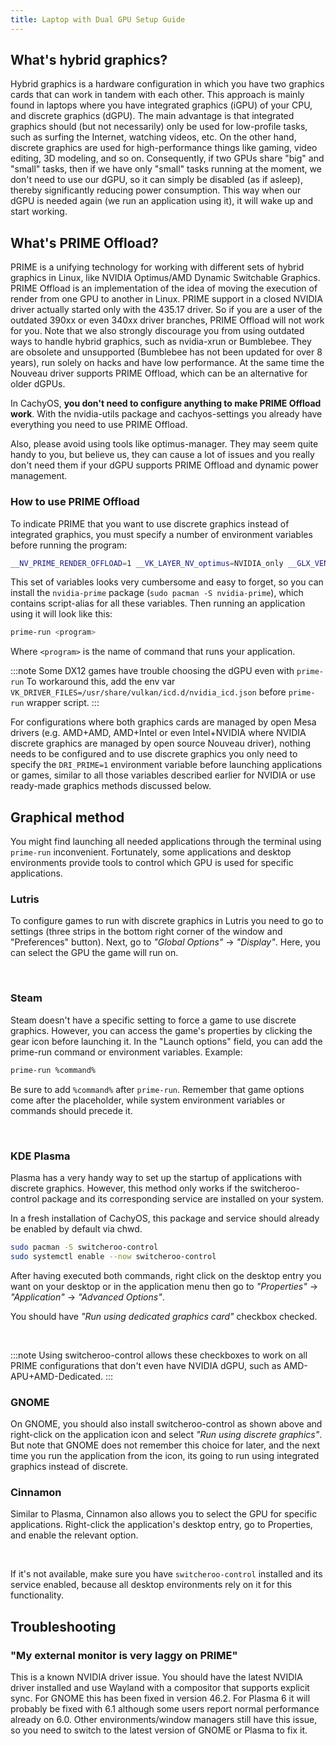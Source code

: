 ```yaml
---
title: Laptop with Dual GPU Setup Guide
---
```



## What's hybrid graphics?

Hybrid graphics is a hardware configuration in which you have two graphics
cards that can work in tandem with each other. This approach is mainly found in
laptops where you have integrated graphics (iGPU) of your CPU, and discrete
graphics (dGPU). The main advantage is that integrated graphics should (but not
necessarily) only be used for low-profile tasks, such as surfing the Internet,
watching videos, etc. On the other hand, discrete graphics are used for high-performance
things like gaming, video editing, 3D modeling, and so on. Consequently, if two
GPUs share "big" and "small" tasks, then if we have only "small" tasks running
at the moment, we don't need to use our dGPU, so it can simply be disabled (as
if asleep), thereby significantly reducing power consumption. This way when our
dGPU is needed again (we run an application using it), it will wake up and
start working.

## What's PRIME Offload?

PRIME is a unifying technology for working with different sets of hybrid
graphics in Linux, like NVIDIA Optimus/AMD Dynamic Switchable Graphics. PRIME
Offload is an implementation of the idea of moving the execution of render from
one GPU to another in Linux. PRIME support in a closed NVIDIA driver actually
started only with the 435.17 driver. So if you are a user of the outdated 390xx
or even 340xx driver branches, PRIME Offload will not work for you. Note that we also
strongly discourage you from using outdated ways to handle hybrid graphics,
such as nvidia-xrun or Bumblebee. They are obsolete and unsupported (Bumblebee
has not been updated for over 8 years), run solely on hacks and have low
performance. At the same time the Nouveau driver supports PRIME Offload, which
can be an alternative for older dGPUs.

In CachyOS, **you don't need to configure anything to make PRIME Offload work**.
With the nvidia-utils package and cachyos-settings you already have everything
you need to use PRIME Offload.

Also, please avoid using tools like optimus-manager. They may seem quite handy
to you, but believe us, they can cause a lot of issues and you really don't
need them if your dGPU supports PRIME Offload and dynamic power management.

### How to use PRIME Offload

To indicate PRIME that you want to use discrete graphics instead of integrated
graphics, you must specify a number of environment variables before running the
program:

```bash
__NV_PRIME_RENDER_OFFLOAD=1 __VK_LAYER_NV_optimus=NVIDIA_only __GLX_VENDOR_LIBRARY_NAME=nvidia <program>
```

This set of variables looks very cumbersome and easy to forget, so you can
install the ``nvidia-prime`` package (``sudo pacman -S nvidia-prime``), which
contains script-alias for all these variables. Then running an application
using it will look like this:

```bash
prime-run <program>
```

Where ``<program>`` is the name of command that runs your application.

:::note
Some DX12 games have trouble choosing the dGPU even with `prime-run`
To workaround this, add the env var `VK_DRIVER_FILES=/usr/share/vulkan/icd.d/nvidia_icd.json`
before `prime-run` wrapper script.
:::

For configurations where both graphics cards are managed by open Mesa drivers
(e.g. AMD+AMD, AMD+Intel or even Intel+NVIDIA where NVIDIA discrete graphics
are managed by open source Nouveau driver), nothing needs to be configured and
to use discrete graphics you only need to specify the ``DRI_PRIME=1``
environment variable before launching applications or games, similar to all
those variables described earlier for NVIDIA or use ready-made graphics methods
discussed below.

## Graphical method

You might find launching all needed applications through the terminal using ``prime-run`` inconvenient.
Fortunately, some applications and desktop environments provide tools to control which GPU is used for specific applications.

### Lutris

To configure games to run with discrete graphics in Lutris you need to go to
settings (three strips in the bottom right corner of the window and
"Preferences" button). Next, go to *"Global Options"* -> *"Display"*. Here, you can select the GPU the game will run on.

<br />
<ImageComponent imgsrc={import('~/assets/images/lutris-prime.png')} />

### Steam

Steam doesn't have a specific setting to force a game to use discrete graphics. However, you can access the game's properties by clicking the gear icon before launching it. In the "Launch options" field, you can add the prime-run command or environment variables.
Example:

```bash
prime-run %command%
```

Be sure to add ``%command%`` after ``prime-run``. Remember that game options come after the placeholder,
while system environment variables or commands should precede it.

<br />
<ImageComponent imgsrc={import('~/assets/images/steam-prime.png')} />

### KDE Plasma

Plasma has a very handy way to set up the startup of applications with discrete
graphics. However, this method only works if the switcheroo-control package and its corresponding service are installed on your system.

In a fresh installation of CachyOS, this package and service should already be
enabled by default via chwd.

```bash
sudo pacman -S switcheroo-control
sudo systemctl enable --now switcheroo-control
```

After having executed both commands, right click on the desktop entry you want on your desktop or in the
application menu then go to *"Properties"* -> *"Application"* -> *"Advanced Options"*.

You should have *"Run using dedicated graphics card"* checkbox checked.

<br />
<ImageComponent imgsrc={import('~/assets/images/plasma-prime.jpg')} />

:::note
Using switcheroo-control allows these checkboxes to work on all PRIME
configurations that don't even have NVIDIA dGPU, such as AMD-APU+AMD-Dedicated.
:::

### GNOME

On GNOME, you should also install switcheroo-control as shown above and
right-click on the application icon and select *"Run using discrete graphics"*.
But note that GNOME does not remember this choice for later, and the next time you
run the application from the icon, its going to run using integrated graphics instead of discrete.

### Cinnamon

Similar to Plasma, Cinnamon also allows you to select the GPU for specific applications. Right-click the application's desktop entry, go to Properties, and enable the relevant option.

<br />
<ImageComponent imgsrc={import('~/assets/images/cinnamon-prime.png')} />

If it's not available, make sure you have ``switcheroo-control`` installed and
its service enabled, because all desktop environments rely on it for this
functionality.

## Troubleshooting

### "My external monitor is very laggy on PRIME"

This is a known NVIDIA driver issue. You should have the latest NVIDIA
driver installed and use Wayland with a compositor that supports explicit sync.
For GNOME this has been fixed in version 46.2. For Plasma 6 it will probably be
fixed with 6.1 although some users report normal performance already on 6.0.
Other environments/window managers still have this issue, so you need to switch
to the latest version of GNOME or Plasma to fix it.
